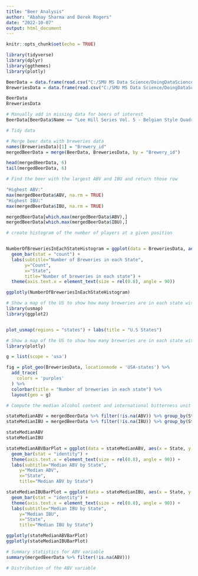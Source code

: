 ```yaml
---
title: "Beer Analysis"
author: "Abahay Sharma and Derek Rogers"
date: "2022-10-07"
output: html_document
---
```


```r
knitr::opts_chunk$set(echo = TRUE)
```

```r
library(tidyverse)
library(dplyr)
library(ggthemes)
library(plotly)
```

```r
BeerData = data.frame(read.csv("C:/SMU MS Data Science/DoingDataScience6306/MSDS_6306_Doing-Data-Science/Unit 8 and 9 Case Study 1/Beers.csv"))
BreweriesData = data.frame(read.csv("C:/SMU MS Data Science/DoingDataScience6306/MSDS_6306_Doing-Data-Science/Unit 8 and 9 Case Study 1/Breweries.csv"))

BeerData
BreweriesData
```
```r
# Manually add in missing data for beers of interest
BeerData[BeerData$Name == "Lee Hill Series Vol. 5 - Belgian Style Quadrupel Ale",]$IBU = 35
```

```r
# Tidy data
```


```r
# Merge beer data with breweries data
names(BreweriesData)[1] = "Brewery_id"
mergedBeerData = merge(BeerData, BreweriesData, by = "Brewery_id")

head(mergedBeerData, 6)
tail(mergedBeerData, 6)
```

```r
# Find the beer with the largest ABV and IBU and return those row

"Highest ABV:"
max(mergedBeerData$ABV, na.rm = TRUE)
"Highest IBU:"
max(mergedBeerData$IBU, na.rm = TRUE)

mergedBeerData[which.max(mergedBeerData$ABV),]
mergedBeerData[which.max(mergedBeerData$IBU),]
```

```r
# create histogram of the number of players at a given position


NumberOfBreweriesInEachStateHistogram = ggplot(data = BreweriesData, aes(x=State)) + 
  geom_bar(stat = "count") + 
  labs(subtitle="Number of Breweries in each State", 
       y="Count", 
       x="State", 
       title="Number of breweries in each state") +
  theme(axis.text.x = element_text(size = rel(0.8), angle = 90))

ggplotly(NumberOfBreweriesInEachStateHistogram)
```

```r
# Show a map of the US to show how many breweries are in each state with usmap and ggplot2
library(usmap)
library(ggplot2)


plot_usmap(regions = "states") + labs(title = "U.S States")
```

```r
# Show a map of the US to show how many breweries are in each state with plotly
library(plotly)

g = list(scope = 'usa')

fig = plot_geo(BreweriesData, locationmode = 'USA-states') %>%
  add_trace(
    colors = 'purples'
  ) %>%
  colorbar(title = "Number of breweries in each state") %>%
  layout(geo = g)
```

```r
# Compute the median alcohol content and international bitterness unit for each state then plot with a bar chart

stateMedianABV = mergedBeerData %>% filter(!is.na(ABV)) %>% group_by(State) %>% summarise(Median = median(ABV)) %>% arrange(desc(Median))
stateMedianIBU = mergedBeerData %>% filter(!is.na(IBU)) %>% group_by(State) %>% summarise(Median = median(IBU)) %>% arrange(desc(Median))

stateMedianABV
stateMedianIBU

stateMedianABVBarPlot = ggplot(data = stateMedianABV, aes(x = State, y = Median)) +
  geom_bar(stat = "identity") +
  theme(axis.text.x = element_text(size = rel(0.8), angle = 90)) +
  labs(subtitle="Median ABV by State", 
     y="Median ABV", 
     x="State", 
     title="Median ABV by State")

stateMedianIBUBarPlot = ggplot(data = stateMedianIBU, aes(x = State, y = Median)) +
  geom_bar(stat = "identity") +
  theme(axis.text.x = element_text(size = rel(0.8), angle = 90)) +
  labs(subtitle="Median IBU by State", 
     y="Median IBU", 
     x="State", 
     title="Median IBU by State")

ggplotly(stateMedianABVBarPlot)
ggplotly(stateMedianIBUBarPlot)
```

```r
# Summary statistics for ABV variable
summary(mergedBeerData %>% filter(!is.na(ABV)))
```

```r
# Distribution of the ABV variable

```